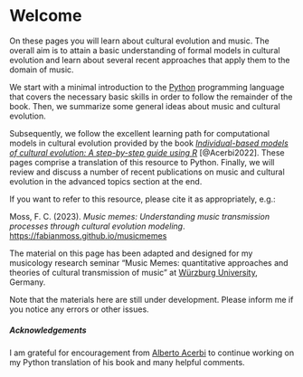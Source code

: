 # Welcome {.unnumbered}

On these pages you will learn about cultural evolution and music.
The overall aim is to attain a basic understanding of formal models in cultural evolution and learn about several recent approaches that apply them to the domain of music.

We start with a minimal introduction to the [Python](https://www.python.org/) programming language that covers the necessary basic skills in order to follow the remainder of the book. Then, we summarize some general ideas about music and cultural evolution. 

Subsequently, we follow the excellent learning path for computational models in cultural evolution provided by the book [_Individual-based models of cultural evolution: A step-by-step guide using R_](https://acerbialberto.com/IBM-cultevo/) [@Acerbi2022]. These pages comprise a translation of this resource to Python. Finally, we will review and discuss a number of recent publications on music and cultural evolution in the advanced topics section at the end.

:::{.callout}
If you want to refer to this resource, please cite it as appropriately, e.g.: 

Moss, F. C. (2023). _Music memes: Understanding music transmission processes through cultural evolution modeling_. <https://fabianmoss.github.io/musicmemes>
:::

:::{.callout-important}
The material on this page has been adapted and designed for my musicology research seminar "Music Memes: quantitative approaches and theories of cultural transmission of music" at [Würzburg University](https://uni-wuerzburg.de/), Germany.

Note that the materials here are still under development. Please inform me if you notice any errors or other issues.
:::

##### Acknowledgements {.appendix}

I am grateful for encouragement from [Alberto Acerbi](https://twitter.com/acerbialberto) to continue working on my Python translation of his book and many helpful comments.